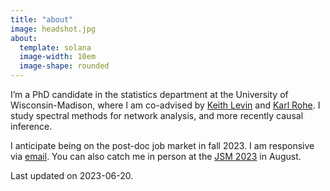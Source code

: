 ```yaml
---
title: "about"
image: headshot.jpg
about:
  template: solana
  image-width: 10em
  image-shape: rounded
---
```


I'm a PhD candidate in the statistics department at the University of Wisconsin-Madison, where I am co-advised by [Keith Levin](https://pages.stat.wisc.edu/~kdlevin/) and [Karl Rohe](http://pages.stat.wisc.edu/~karlrohe/). I study spectral methods for network analysis, and more recently causal inference. 

I anticipate being on the post-doc job market in fall 2023. I am responsive via [email](mailto:alexpghayes@gmail.com). You can also catch me in person at the [JSM 2023](https://ww2.amstat.org/meetings/jsm/2023/index.cfm) in August.

Last updated on 2023-06-20.
